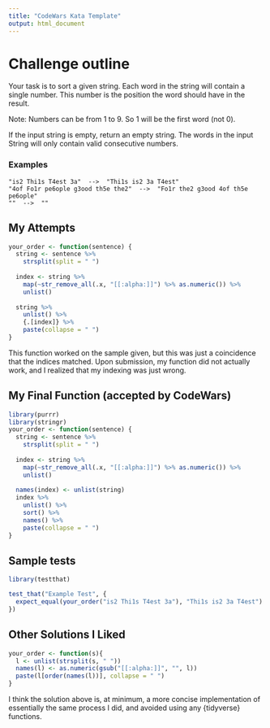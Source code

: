 ```yaml
---
title: "CodeWars Kata Template"
output: html_document
---
```



# Challenge outline

Your task is to sort a given string. Each word in the string will contain a single number. This number is the position the word should have in the result.

Note: Numbers can be from 1 to 9. So 1 will be the first word (not 0).

If the input string is empty, return an empty string. The words in the input String will only contain valid consecutive numbers.

### Examples
```
"is2 Thi1s T4est 3a"  -->  "Thi1s is2 3a T4est"
"4of Fo1r pe6ople g3ood th5e the2"  -->  "Fo1r the2 g3ood 4of th5e pe6ople"
""  -->  ""
```


## My Attempts

```r

your_order <- function(sentence) {
  string <- sentence %>%
    strsplit(split = " ")
  
  index <- string %>%
    map(~str_remove_all(.x, "[[:alpha:]]") %>% as.numeric()) %>%
    unlist()
  
  string %>%
    unlist() %>%
    {.[index]} %>%
    paste(collapse = " ")
}
```

This function worked on the sample given, but this was just a coincidence that the indices matched. Upon submission, my function did not actually work, and I realized that my indexing was just wrong.

## My Final Function (accepted by CodeWars)

```r
library(purrr)
library(stringr)
your_order <- function(sentence) {
  string <- sentence %>% 
    strsplit(split = " ")
  
  index <- string %>%
    map(~str_remove_all(.x, "[[:alpha:]]") %>% as.numeric()) %>%
    unlist() 
  
  names(index) <- unlist(string)
  index %>%
    unlist() %>%
    sort() %>%
    names() %>%
    paste(collapse = " ")
}
```

## Sample tests

```r
library(testthat)

test_that("Example Test", {
  expect_equal(your_order("is2 Thi1s T4est 3a"), "Thi1s is2 3a T4est")
})
```


## Other Solutions I Liked

```r

your_order <- function(s){
  l <- unlist(strsplit(s, " "))
  names(l) <- as.numeric(gsub("[[:alpha:]]", "", l))
  paste(l[order(names(l))], collapse = " ")
}

```

I think the solution above is, at minimum, a more concise implementation of essentially the same process I did, and avoided using any {tidyverse} functions.

